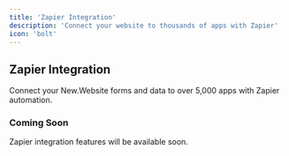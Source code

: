 ```yaml
---
title: 'Zapier Integration'
description: 'Connect your website to thousands of apps with Zapier'
icon: 'bolt'
---
```


## Zapier Integration

Connect your New.Website forms and data to over 5,000 apps with Zapier automation.

### Coming Soon

Zapier integration features will be available soon.